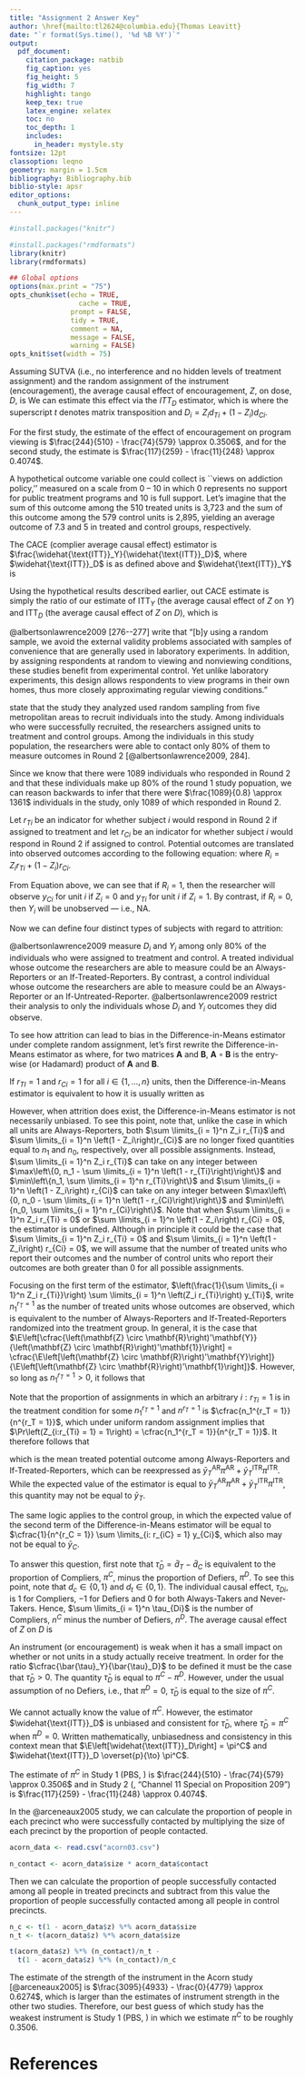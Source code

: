 ```yaml
---
title: "Assignment 2 Answer Key"
author: \href{mailto:tl2624@columbia.edu}{Thomas Leavitt}
date: "`r format(Sys.time(), '%d %B %Y')`"
output: 
  pdf_document:
    citation_package: natbib
    fig_caption: yes
    fig_height: 5
    fig_width: 7
    highlight: tango
    keep_tex: true
    latex_engine: xelatex
    toc: no
    toc_depth: 1
    includes:
      in_header: mystyle.sty
fontsize: 12pt
classoption: leqno
geometry: margin = 1.5cm
bibliography: Bibliography.bib
biblio-style: apsr
editor_options: 
  chunk_output_type: inline
---
```


```r
#install.packages("knitr")

#install.packages("rmdformats")
library(knitr)
library(rmdformats)

## Global options
options(max.print = "75")
opts_chunk$set(echo = TRUE,
	             cache = TRUE,
               prompt = FALSE,
               tidy = TRUE,
               comment = NA,
               message = FALSE,
               warning = FALSE)
opts_knit$set(width = 75)

```

\section*{Question 1}

Assuming SUTVA (i.e., no interference and no hidden levels of treatment assignment) and the random assignment of the instrument (encouragement), the average causal effect of encouragement, $Z$, on dose, $D$, is
\begin{align*}
\bar{\tau}_D & = \bar{d}_T - \bar{d}_C \\
& = \left(\frac{1}{n}\right) \sum \limits_{i = 1}^n d_{Ti} - \left(\frac{1}{n}\right) \sum \limits_{i = 1}^nd_{Ci} \\ 
& = \left(\frac{1}{n}\right) \sum \limits_{i = 1}^n \left(d_{Ti} - d_{Ci}\right) \\ 
& = \left(\frac{1}{n}\right) \sum \limits_{i = 1}^n \tau_{Di} \\
& = \left(\frac{1}{n}\right) \sum \limits_{i = 1}^n \tau_{Di}
\end{align*}
We can estimate this effect via the $ITT_D$ estimator, which is
\begin{align*}
\widehat{ITT_D} & = \frac{\mathbf{Z}^{t}\mathbf{D}}{\mathbf{Z}^{t}\mathbf{1}} - \frac{\left(\mathbf{1} - \mathbf{Z}\right)^{t}\mathbf{D}}{\left(\mathbf{1} - \mathbf{Z}\right)^{t}\mathbf{1}} \\ 
& = \left(\frac{1}{\sum_{i = 1}^n Z_i}\right) \sum_{i = 1}^n Z_i D_i - \left(\frac{1}{\sum_{i = 1}^n \left(1 - Z_i\right)}\right) \sum_{i = 1}^n \left(1 - Z_i\right) D_i,
\end{align*}
where the superscript $t$ denotes matrix transposition and $D_i = Z_i d_{Ti} + \left(1 - Z_i\right) d_{Ci}$.

For the first study, the estimate of the effect of encouragement on program viewing is $\frac{244}{510} - \frac{74}{579} \approx 0.3506$, and for the second study, the estimate is $\frac{117}{259} - \frac{11}{248} \approx 0.4074$.

\section*{Question 2}

A hypothetical outcome variable one could collect is ``views on addiction policy,'' measured on a scale from 0 -- 10 in which 0 represents no support for public treatment programs and 10 is full support. Let's imagine that the sum of this outcome among the 510 treated units is 3,723 and the sum of this outcome among the 579 control units is 2,895, yielding an average outcome of $7.3$ and $5$ in treated and control groups, respectively.
\begin{align*}
\frac{3723}{510} - \frac{2895}{579} & = 7.3 - 5 \\
& = 2.3.
\end{align*}

The CACE (complier average causal effect) estimator is $\frac{\widehat{\text{ITT}}_Y}{\widehat{\text{ITT}}_D}$, where $\widehat{\text{ITT}}_D$ is as defined above and $\widehat{\text{ITT}}_Y$ is
\begin{align*}
\widehat{ITT}_Y & = \cfrac{\mathbf{Z}^{t}\mathbf{Y}}{\mathbf{Z}^{t}\mathbf{1}} - \cfrac{\left(\mathbf{1} - \mathbf{Z}\right)^{t}\mathbf{Y}}{\left(\mathbf{1} - \mathbf{Z}\right)^{t}\mathbf{1}} \\ 
& = \left(\cfrac{1}{\sum_{i = 1}^n Z_i}\right) \sum_{i = 1}^n Z_i Y_i - \left(\cfrac{1}{\sum_{i = 1}^n \left(1 - Z_i\right)}\right) \sum_{i = 1}^n \left(1 - Z_i\right) Y_i
\end{align*}

Using the hypothetical results described earlier, out CACE estimate is simply the ratio of our estimate of $\text{ITT}_Y$ (the average causal effect of $Z$ on $Y$) and $\text{ITT}_D$ (the average causal effect of $Z$ on $D$), which is
\begin{align*}
\frac{2.3}{0.3506} & \approx 6.5602
\end{align*}


\section*{Question 3}

@albertsonlawrence2009[276--277] write that "[b]y using a random sample, we avoid the external validity problems associated with samples of convenience that are generally used in laboratory experiments. In addition, by assigning respondents at random to viewing and nonviewing conditions, these studies benefit from experimental control. Yet unlike laboratory experiments, this design allows respondents to view programs in their own homes, thus more closely approximating regular viewing conditions."

\section*{Question 4}

\section*{(a)}

\citet{albertsonlawrence2009} state that the study they analyzed used random sampling from five metropolitan areas to recruit individuals into the study. Among individuals who were successfully recruited, the researchers assigned units to treatment and control groups. Among the individuals in this study population, the researchers were able to contact only 80\% of them to measure outcomes in Round 2 [@albertsonlawrence2009, 284].

Since we know that there were $1089$ individuals who responded in Round 2 and that these individuals make up 80\% of the round 1 study popuation, we can reason backwards to infer that there were $\frac{1089}{0.8} \approx 1361$ individuals in the study, only $1089$ of which responded in Round 2.

Let $r_{Ti}$ be an indicator for whether subject $i$ would respond in Round 2 if assigned to treatment and let $r_{Ci}$ be an indicator for whether subject $i$ would respond in Round 2 if assigned to control. Potential outcomes are translated into observed outcomes according to the following equation:
\begin{equation}
\label{eq:obs_outcomes}
Y_i = \begin{cases} y_{Ci} + [y_{Ti} - y_{Ci}] Z_i & \text{if } R_i = 1 \\
\text{NA} & \text{if } R_i = 0, \end{cases}
\end{equation}
where $R_i = Z_i r_{Ti} + \left(1 - Z_i\right) r_{Ci}$.

From Equation \ref{eq:obs_outcomes} above, we can see that if $R_i = 1$, then the researcher will observe $y_{Ci}$ for unit $i$ if $Z_i = 0$ and $y_{Ti}$ for unit $i$ if $Z_i = 1$. By contrast, if $R_i = 0$, then $Y_i$ will be unobserved --- i.e., NA.

Now we can define four distinct types of subjects with regard to attrition:
\begin{table}[h]
\centering
    \begin{tabular}{lll}
    \toprule
    $z_i = 0$ & $z_i = 1$ & Type of Subject       \\
    \midrule
    $r_{Ci} = 1$ & $r_{Ti} = 1$ & \textit{Always-Reporter} \\
    $r_{Ci} = 0$ & $r_{Ti} = 1$ & \textit{If-Treated-Reporter} \\
    $r_{Ci} = 1$ & $r_{Ti} = 0$ & \textit{If-Untreated-Reporter} \\
    $r_{Ci} = 0$ & $r_{Ti} = 0$ & \textit{Never-Reporter} \\
    \bottomrule
    \end{tabular}
\end{table}

@albertsonlawrence2009 measure $D_i$ and $Y_i$ among only 80\% of the individuals who were assigned to treatment and control. A treated individual whose outcome the researchers are able to measure could be an Always-Reporters or an If-Treated-Reporters. By contrast, a control individual whose outcome the researchers are able to measure could be an Always-Reporter or an If-Untreated-Reporter. @albertsonlawrence2009 restrict their analysis to only the individuals whose $D_i$ and $Y_i$ outcomes they did observe.

To see how attrition can lead to bias in the Difference-in-Means estimator under complete random assignment, let's first rewrite the Difference-in-Means estimator as
\begin{align*}
\hat{\bar{\tau}}\left(\mathbf{Z}, \mathbf{Y}, \mathbf{R}\right) & = \cfrac{\left(\mathbf{Z} \circ \mathbf{R}\right)'\mathbf{Y}}{\left(\mathbf{Z} \circ \mathbf{R}\right)'\mathbf{1}} - \cfrac{\left(\left(\mathbf{1} - \mathbf{Z}\right) \circ \mathbf{R}\right)'\mathbf{Y}}{\left(\left(\mathbf{1} - \mathbf{Z}\right) \circ \mathbf{R}\right)'\mathbf{1}} \\
& = \left(\frac{1}{\sum \limits_{i = 1}^n Z_i R_i}\right) \sum \limits_{i = 1}^n \left(Z_i R_i\right) Y_i - \left(\frac{1}{\sum \limits_{i = 1}^n \left(1 - Z_i\right)R_i}\right) \sum \limits_{i = 1}^n \left(\left(1 - Z_i\right) R_i\right) Y_i \\
& = \left(\frac{1}{\sum \limits_{i = 1}^n Z_i r_{Ti}}\right) \sum \limits_{i = 1}^n \left(Z_i r_{Ti}\right) y_{Ti} - \left(\frac{1}{\sum \limits_{i = 1}^n \left(1 - Z_i\right)r_{Ci}}\right) \sum \limits_{i = 1}^n \left(\left(1 - Z_i\right) r_{Ci}\right) y_{Ci},
\end{align*}
where, for two matrices $\mathbf{A}$ and $\mathbf{B}$,  $\mathbf{A} \circ \mathbf{B}$ is the entry-wise (or Hadamard) product of $\mathbf{A}$ and $\mathbf{B}$.

If $r_{TI} = 1$ and $r_{Ci} = 1$ for all $i \in \left\{1, \dots , n\right\}$ units, then the Difference-in-Means estimator is equivalent to how it is usually written as
\begin{align*}
\hat{\bar{\tau}}\left(\mathbf{Z}, \mathbf{Y}\right) & = \left(\frac{1}{\sum \limits_{i = 1}^n Z_i}\right) \sum \limits_{i = 1}^n Z_i Y_i - \left(\frac{1}{\sum \limits_{i = 1}^n \left(1 - Z_i\right)}\right) \sum \limits_{i = 1}^n \left(1 - Z_i\right) Y_i.
\end{align*}

However, when attrition does exist, the Difference-in-Means estimator is not necessarily unbiased.  To see this point, note that, unlike the case in which all units are Always-Reporters, both $\sum \limits_{i = 1}^n Z_i r_{Ti}$ and $\sum \limits_{i = 1}^n \left(1 - Z_i\right)r_{Ci}$ are no longer fixed quantities equal to $n_1$ and $n_0$, respectively, over all possible assignments. Instead, $\sum \limits_{i = 1}^n Z_i r_{Ti}$ can take on any integer between $\max\left\{0, n_1 - \sum \limits_{i = 1}^n \left(1 - r_{Ti}\right)\right\}$ and $\min\left\{n_1, \sum \limits_{i = 1}^n r_{Ti}\right\}$ and $\sum \limits_{i = 1}^n \left(1 - Z_i\right) r_{Ci}$ can take on any integer between $\max\left\{0, n_0 - \sum \limits_{i = 1}^n \left(1 - r_{Ci}\right)\right\}$ and $\min\left\{n_0, \sum \limits_{i = 1}^n r_{Ci}\right\}$. Note that when $\sum \limits_{i = 1}^n Z_i r_{Ti} = 0$ or $\sum \limits_{i = 1}^n \left(1 - Z_i\right) r_{Ci} = 0$, the estimator is undefined. Although in principle it could be the case that $\sum \limits_{i = 1}^n Z_i r_{Ti} = 0$ and $\sum \limits_{i = 1}^n \left(1 - Z_i\right) r_{Ci} = 0$, we will assume that the number of treated units who report their outcomes and the number of control units who report their outcomes are both greater than $0$ for all possible assignments.

Focusing on the first term of the estimator, $\left(\frac{1}{\sum \limits_{i = 1}^n Z_i r_{Ti}}\right) \sum \limits_{i = 1}^n \left(Z_i r_{Ti}\right) y_{Ti}$, write $n_1^{r_T = 1}$ as the number of treated units whose outcomes are observed, which is equivalent to the number of Always-Reporters and If-Treated-Reporters randomized into the treatment group. In general, it is \textit{not} the case that $\E\left[\cfrac{\left(\mathbf{Z} \circ \mathbf{R}\right)'\mathbf{Y}}{\left(\mathbf{Z} \circ \mathbf{R}\right)'\mathbf{1}}\right] = \cfrac{\E\left[\left(\mathbf{Z} \circ \mathbf{R}\right)'\mathbf{Y}\right]}{\E\left[\left(\mathbf{Z} \circ \mathbf{R}\right)'\mathbf{1}\right]}$.  However, so long as $n_1^{r_T = 1} > 0$, it follows that 

\begin{align*}
\E\left[\cfrac{\left(\mathbf{Z} \circ \mathbf{r_T}\right)' \mathbf{y_T}}{\left(\mathbf{Z} \circ \mathbf{r_T}\right)' \mathbf{1}} | \left(\mathbf{Z} \circ \mathbf{r_T}\right)' \mathbf{1} = n_1^{r_T = 1}\right] & = \E\left[\cfrac{\left(\mathbf{Z} \circ \mathbf{r_T}\right)' \mathbf{y_T}}{n_1^{r_T = 1}} | \left(\mathbf{Z} \circ \mathbf{r_T}\right)' \mathbf{1} = n_1^{r_T = 1}\right] \\ 
& = \E\left[\cfrac{\sum \limits_{i = 1}^n \left(Z_i r_{Ti}\right) y_{Ti}}{n_1^{r_T = 1}} | \left(\mathbf{Z} \circ \mathbf{R}\right)' \mathbf{1} = n_1^{r_T = 1}\right] \\
& = \cfrac{1}{n_1^{r_T = 1}} \E\left[\sum \limits_{i = 1}^n \left(Z_i r_{Ti}\right) y_{Ti} | \left(\mathbf{Z} \circ \mathbf{R}\right)' \mathbf{1} = n_1^{r_T = 1}\right] \\
& = \cfrac{1}{n_1^{r_T = 1}} \E\left[\sum \limits_{i: r_{iT} = 1} Z_i y_{Ti} | \left(\mathbf{Z} \circ \mathbf{R}\right)' \mathbf{1} = n_1^{r_T = 1}\right] \\ 
& = \cfrac{1}{n_1^{r_T = 1}} \sum \limits_{i: r_{iT} = 1} \E\left[Z_i y_{Ti} | \left(\mathbf{Z} \circ \mathbf{R}\right)' \mathbf{1} = n_1^{r_T = 1}\right] \\
& = \cfrac{1}{n_1^{r_T = 1}} \sum \limits_{i: r_{iT} = 1} y_{Ti} \E\left[Z_i | \left(\mathbf{Z} \circ \mathbf{R}\right)' \mathbf{1} = n_1^{r_T = 1}\right]
\end{align*}

Note that the proportion of assignments in which an arbitrary $i: r_{Ti} = 1$ is in the treatment condition for some $n_1^{r_T = 1}$ and $n^{r_T = 1}$ is $\cfrac{n_1^{r_T = 1}}{n^{r_T = 1}}$, which under uniform random assignment implies that $\Pr\left(Z_{i:r_{Ti} = 1} = 1\right) = \cfrac{n_1^{r_T = 1}}{n^{r_T = 1}}$. It therefore follows that

\begin{align*}
& = \cfrac{1}{n_1^{r_T = 1}} \sum \limits_{i: r_{iT} = 1} y_{Ti} \left(\cfrac{n_1^{r_T = 1}}{n^{r_T = 1}}\right) \\ 
& = \cfrac{1}{n_1^{r_T = 1}} \left(\cfrac{n_1^{r_T = 1}}{n^{r_T = 1}}\right) \sum \limits_{i: r_{iT} = 1} y_{Ti} \\ 
& = \cfrac{1}{n^{r_T = 1}} \sum \limits_{i: r_{iT} = 1} y_{Ti},
\end{align*}
which is the mean treated potential outcome among Always-Reporters and If-Treated-Reporters, which can be reexpressed as $\bar{y}_T^{\text{AR}} \pi^{\text{AR}} + \bar{y}_T^{\text{ITR}} \pi^{\text{ITR}}$. While the expected value of the estimator is equal to $\bar{y}_T^{\text{AR}} \pi^{\text{AR}} + \bar{y}_T^{\text{ITR}} \pi^{\text{ITR}}$, this quantity may not be equal to $\bar{y}_T$.

The same logic applies to the control group, in which the expected value of the second term of the Difference-in-Means estimator will be equal to $\cfrac{1}{n^{r_C = 1}} \sum \limits_{i: r_{iC} = 1} y_{Ci}$, which also may not be equal to $\bar{y}_C$.

\section*{Question 5}

To answer this question, first note that $\bar{\tau}_D = \bar{d}_T - \bar{d}_C$ is equivalent to the proportion of Compliers, $\pi^C$, minus the proportion of Defiers, $\pi^D$. To see this point, note that $d_c \in \left\{0, 1\right\}$ and $d_t \in \left\{0, 1\right\}$. The individual causal effect, $\tau_{Di}$, is $1$ for Compliers, $-1$ for Defiers and $0$ for both Always-Takers and Never-Takers. Hence, $\sum \limits_{i = 1}^n \tau_{Di}$ is the number of Compliers, $n^C$ minus the number of Defiers, $n^D$. 
The average causal effect of $Z$ on $D$ is
\begin{align*}
\bar{\tau}_D & = \left(\frac{1}{n}\right)\sum \limits_{i = 1}^n \left(d_{Ti} - d_{Ci}\right) \\
& = \left(\frac{1}{n}\right) \sum \limits_{i = 1}^n \tau_{Di} \\
& = \left(\frac{1}{n}\right)\left(n^C - n^D\right) \\ 
& = \frac{n^C}{n} - \frac{n^D}{n}\\ 
& = \pi^C - \pi^D
\end{align*}

An instrument (or encouragement) is weak when it has a small impact on whether or not units in a study actually receive treatment. In order for the ratio $\cfrac{\bar{\tau}_Y}{\bar{\tau}_D}$ to be defined it must be the case that $\bar{\tau}_D > 0$. The quantity $\bar{\tau}_D$ is equal to $\pi^C - \pi^D$. However, under the usual assumption of no Defiers, i.e., that $\pi^D = 0$, $\bar{\tau}_D$ is equal to the size of $\pi^C$.

We cannot actually know the value of $\pi^C$. However, the estimator $\widehat{\text{ITT}}_D$ is unbiased and consistent for $\bar{\tau}_D$, where $\bar{\tau}_D = \pi^C$ when $\pi^D = 0$. Written mathematically, unbiasedness and consistency in this context mean that $\E\left[\widehat{\text{ITT}}_D\right] = \pi^C$ and $\widehat{\text{ITT}}_D \overset{p}{\to} \pi^C$.

The estimate of $\pi^C$ in Study 1 (PBS, \textit{Moyers on Addiction: Close to Home}) is $\frac{244}{510} - \frac{74}{579} \approx 0.3506$ and in Study 2 (\textit{Fox News}, "Channel 11 Special on Proposition 209") is $\frac{117}{259} - \frac{11}{248} \approx 0.4074$.

In the @arceneaux2005 study, we can calculate the proportion of people in each precinct who were successfully contacted by multiplying the size of each precinct by the proportion of people contacted.

\scriptsize
```r

acorn_data <- read.csv("acorn03.csv")

n_contact <- acorn_data$size * acorn_data$contact

```
\normalsize

Then we can calculate the proportion of people successfully contacted among all people in treated precincts and subtract from this value the proportion of people successfully contacted among all people in control precincts.

\scriptsize
```r

n_c <- t(1 - acorn_data$z) %*% acorn_data$size
n_t <- t(acorn_data$z) %*% acorn_data$size

t(acorn_data$z) %*% (n_contact)/n_t -
  t(1 - acorn_data$z) %*% (n_contact)/n_c

```
\normalsize

The estimate of the strength of the instrument in the Acorn study [@arceneaux2005] is $\frac{3095}{4933} - \frac{0}{4779} \approx 0.6274$, which is larger than the estimates of instrument strength in the other two studies. Therefore, our best guess of which study has the weakest instrument is Study 1 (PBS, \textit{Moyers on Addiction: Close to Home}) in which we estimate $\pi^C$ to be roughly $0.3506$.

\newpage
# References




